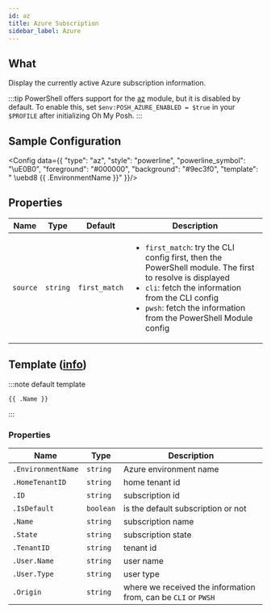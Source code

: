 ```yaml
---
id: az
title: Azure Subscription
sidebar_label: Azure
---
```


## What

Display the currently active Azure subscription information.

:::tip
PowerShell offers support for the [az][az] module, but it is disabled by default.
To enable this, set `$env:POSH_AZURE_ENABLED = $true` in your `$PROFILE` after
initializing Oh My Posh.
:::

## Sample Configuration


<Config data={{
  "type": "az",
  "style": "powerline",
  "powerline_symbol": "\uE0B0",
  "foreground": "#000000",
  "background": "#9ec3f0",
  "template": " \uebd8 {{ .EnvironmentName }}"
}}/>

## Properties

| Name     | Type     | Default       | Description                                                                                                                                                                                                                                               |
| -------- | :------: | :-----------: | --------------------------------------------------------------------------------------------------------------------------------------------------------------------------------------------------------------------------------------------------------- |
| `source` | `string` | `first_match` | <ul><li>`first_match`: try the CLI config first, then the PowerShell module. The first to resolve is displayed</li><li>`cli`: fetch the information from the CLI config</li><li>`pwsh`: fetch the information from the PowerShell Module config</li></ul> |

## Template ([info][templates])

:::note default template

```template
{{ .Name }}
```

:::

### Properties

| Name               | Type      | Description                                                    |
| ------------------ | --------- | -------------------------------------------------------------- |
| `.EnvironmentName` | `string`  | Azure environment name                                         |
| `.HomeTenantID`    | `string`  | home tenant id                                                 |
| `.ID`              | `string`  | subscription id                                                |
| `.IsDefault`       | `boolean` | is the default subscription or not                             |
| `.Name`            | `string`  | subscription name                                              |
| `.State`           | `string`  | subscription state                                             |
| `.TenantID`        | `string`  | tenant id                                                      |
| `.User.Name`       | `string`  | user name                                                      |
| `.User.Type`       | `string`  | user type                                                      |
| `.Origin`          | `string`  | where we received the information from, can be `CLI` or `PWSH` |

[templates]: /docs/configuration/templates
[az]: https://www.powershellgallery.com/packages/Az
